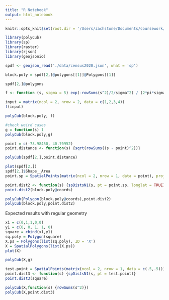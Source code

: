 ```yaml
---
title: "R Notebook"
output: html_notebook
---
```


```r
knitr::opts_knit$set(root.dir = '/Users/zachstone/Documents/coursework/NYCDSA/R_project')
```

```r
library(polyCub)
library(sp)
library(raster)
library(rjson)
library(geojsonio)
```
```r
spdf <- geojson_read('./data/census2020.json', what = 'sp')
```

```r
block.poly = spdf[2,]@polygons[[1]]@Polygons[[1]]
```

```r
spdf[2,]@polygons
```

```r
f <- function (s, sigma = 5) exp(-rowSums(s^2)/2/sigma^2) / (2*pi*sigma^2)
```

```r
input = matrix(ncol = 2, nrow = 2, data = c(1,2,3,4))
f(input)
```

```r
polyCub(block.poly, f)
```
```r
#check weird cases
g = function(s) 1
polyCub(block.poly,g)
```
```r
point = c(-73.98450, 40.70952)
point.distance <- function(s) {sqrt(rowSums((s - point)^2))}

polyCub(spdf[2,],point.distance)
```

```r

plot(spdf[2,])
spdf[2,]$Shape__Area
point.sp = SpatialPoints(matrix(ncol = 2, nrow = 1, data = point), proj4string = CRS('+proj=longlat +datum=WGS84 +no_defs'))

point.dist2 <- function(s) {spDistsN1(s, pt = point.sp, longlat = TRUE)}
point.dist2(block.poly@coords)

polyCub(Polygon(block.poly@coords),point.dist2)
polyCub(block.poly,point.dist2)
```


Expected results with regular geometry

```r
x1 = c(0,1,1,0,0)
y1 = c(0, 0, 1, 1, 0)
square = cbind(x1,y1)
sq.poly = Polygon(square)
X.ps = Polygons(list(sq.poly), ID = 'X')
X = SpatialPolygons(list(X.ps))
plot(X)

polyCub(X,g)
```

```r
test.point = SpatialPoints(matrix(ncol = 2, nrow = 1, data = c(.5,.5)))
point.dist3 <- function(s) {spDistsN1(s, pt = test.point)}
point.dist3(square)

polyCub(X,function(s) {rowSums(s^2)})
polyCub(X,point.dist3)
```



